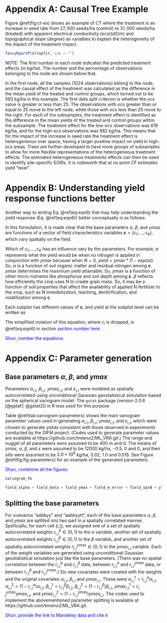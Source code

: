 # Appendix A: Causal Tree Example {#ctree-ex}

Figure \@ref(fig:ct-ex) shows an example of CT where the treatment is an increase in seed rate from $27,000$ seeds/ha (control) to $31,000$ seeds/ha (treated) with apparent electrical conductivity ($\textit{ecs}$)($dS/m$) and topographical $\textit{slope}$ ($degree$) as variables to explain the heterogeneity of the impact of the treatment impact.  

```r
fancyRpartPlot(opfit, sub = "")
```

NOTE: The first number in each node indicates the predicted treatment effects (in kg/ha). The number and the percentage of observations belonging to the node are shown below that.

In the first node, all the samples ($1024$ observations) belong to the node, and the causal effect of the treatment was calculated as the difference in the mean yield of the treated and control groups, which turned out to be $593$ kg/ha in this example. The first data split criterion is whether the $\textit{ecs}$ value is greater or less than $25$. The observations with $\textit{ecs}$ greater than or equal to $25$ move to the left node, while those with $\textit{ecs}$ less than $25$ move to the right. For each of the subsamples, the treatment effect is identified as the difference in the mean yields of the treated and control groups within the subsample. The treatment effect for the low-$\textit{ecs}$ observations was $619$ kg/ha, and for the high-$\textit{ecs}$ observations was $982$ kg/ha. This means that for the impact of the increase in seed rate the treatment effect is heterogeneous over space, having a larger positive impact on yield in high-$\textit{ecs}$ areas. Trees are further developed to have more groups of subsamples to allow for more flexible representations of the heterogeneous treatment effects. The estimated heterogeneous treatments effects can then be used to identify site-specific EOIRs. It is noteworth that at no point CF estimates yield "level". 

# Appendix B: Understanding yield response functions better

Another way to writing Eq. \@ref(eq:eqn6) that may help understanding the yield response (Eq. \@ref(eq:eqn6)) better conceptually is as follows:

\begin{alinged}
f(N, \mathbf{c}) = ymax(\mathbf{c})(1-exp(\alpha(\mathbf{c}) + \beta(\mathbf{c}) \cdot N)) + \varepsilon. 
\end{alinged}

In this formulation, it is made clear that the base parameters $\alpha$, $\beta$, and $ymax$ are functions of a vector of field characteristics variables $\mathbf{c}=(c_1,\dots,c_K)$, which vary spatially on the field. 

Which of $c_1,\dots,c_K$ has an influence vary by the parameters. For example, $\alpha$ represents what the yield would be when no nitrogen is applied in conjunction with $ymax$ because when $N = 0$, $yield = ymax * (1-exp(\alpha))$. So, $\alpha$ is a function of soil organic matter and residual nitrogen among $\mathbf{c}$. $ymax$ determines the maximum yield attainable. So, $ymax$ is a function of other micro nutrients like phosphorus and soil depth among $\mathbf{c}$. $\beta$ reflects how efficiently the crop uses N to create grain mass. So, it may be a function of soil properties that affect the availability of applied N fertilizer to the crop, such as N immobilization, leaching, denitrification, and volatilization among $\mathbf{c}$. 

Each subplot has different values of $\mathbf{c}$, and yield at the subplot level can be written as

\begin{equation}
f(N_{i}, \mathbf{c}_{i}) = ymax(\mathbf{c}_{i})(1-exp(\alpha(\mathbf{c}_{i}) + \beta(\mathbf{c}_{i})\cdot N_{i})) + \varepsilon_{i}. 
\end{equation}

The simplified notation of this equation, where $c_i$ is dropped, is \@ref(eq:eqn6) in section <span style = "color: blue;"> section number here </span>. 

<span style = "color: blue;"> Shun, number the equations </span>

# Appendix C: Parameter generation

## Base parameters $\alpha$, $\beta$, and $ymax$ {#par-gen}
Parameters $\alpha_{i,j}$, $\beta_{i,j}$, $ymax_{i,j}$, and $\varepsilon_{i,j}$ were modeled as spatially autocorrelated using unconditional Gaussian geostatistical simulation based on the spherical variogram model. The `gstat` package (version 2.0.6 [@gstat1; @gstat2]) in R was used for this purpose 

Table \@ref(tab:variogram-parameters) shows the main variogram parameter values used in generating $\alpha_{i,j}$, $\beta_{i,j}$, $ymax_{i,j}$, and $\varepsilon_{i,j}$, which were chosen to generate yields consistent with those observed in experiments conducted by the DIFM project. (Codes used to generate parameter values are available at https://github.com/tmieno2/ML_VRA.git.) The range and nugget of all parameters were assumed to be $400$ m and 0. The means of $ymax$, $\alpha$, $\beta$, and $\varepsilon$ were assumed to be $12000$ kg/ha, $-0.5$, $0$ and $0$, and their sills were assumed to be $2.0 \times 10^{6}$ kg/ha, $0.02$, $1.0$ and $0.015$. See Figure \@ref(fig:fig-parameters) for an example of the generated parameters. 

<span style = "color: blue;"> Shun, combnine all the figures </span>

```r
variogram_tb
```

```r

field_alpha + field_beta + field_ymax + field_m_error + field_optN + plot_layout(ncol = 2)
```

## Splitting the base parameters {#split-pars}

For scenarios "aabbyy" and "aabbyytt", each of the base parameters $\alpha$, $\beta$, and $ymax$ are splitted into two part in a spatially correlated manner. Speficiallu, for each cell $(i,j)$, we assigned one of a set of spatially autocorrelated weights $r^{\alpha}_{i,j} \in (0,1)$ to the $\alpha$ variable, another set of spatially autocorrelated weights $r^{\beta}_{i,j} \in (0,1)$ to the $\beta$ variable, and another set of spatially autocorrelated weights $r^{ymax}_{i,j} \in (0,1)$ to the ${ymax}_{i,j}$ variable. Each of the weight variables are generated using unconditional Gaussian geostatistical simulation just like the base parameters. (There was no spatial correlation between the $r^{\alpha}_{i,j}$ and $r^{\beta}_{i,j}$ data, between $r^{\alpha}_{i,j}$ and $r^{ymax}_{i,j}$ data, or between $r^{\beta}_{i,j}$ and $r^{ymax}_{i,j}$.) Six new covariates were created with the weights and the original covariates $\alpha_{i,j}$, $\beta_{i,j}$ and $ymax_{i,j}$. These were 
$\alpha^{1}_{i,j} = r^{\alpha}_{i,j} \alpha_{i,j}$, $\alpha^{2}_{i,j} = (1- r^{\alpha}_{i,j}) \alpha_{i,j}$,
$\beta^{1}_{i,j} = r^{\beta}_{i,j} \beta_{i,j}$, $\beta^{2}_{i,j} = (1- r^{\beta}_{i,j}) \beta_{i,j}$,
$ymax^{1}_{i,j} = r^{ymax}_{i,j} ymax_{i,j}$, and $ymax^{2}_{i,j} = (1- r^{ymax}_{i,j}) ymax_{i,j}$. The codes used to implement the abovementioned parameter splitting is available at https://github.com/tmieno2/ML_VRA.git.

<span style = "color: blue;"> Shun, provide the link to Mandeley data and cite it </span>
